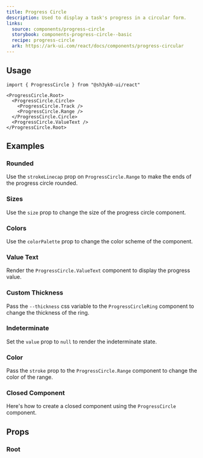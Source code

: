 ```yaml
---
title: Progress Circle
description: Used to display a task's progress in a circular form.
links:
  source: components/progress-circle
  storybook: components-progress-circle--basic
  recipe: progress-circle
  ark: https://ark-ui.com/react/docs/components/progress-circular
---
```


<ExampleTabs name="progress-circle-basic" />

## Usage

```tsx
import { ProgressCircle } from "@sh3yk0-ui/react"
```

```tsx
<ProgressCircle.Root>
  <ProgressCircle.Circle>
    <ProgressCircle.Track />
    <ProgressCircle.Range />
  </ProgressCircle.Circle>
  <ProgressCircle.ValueText />
</ProgressCircle.Root>
```

## Examples

### Rounded

Use the `strokeLinecap` prop on `ProgressCircle.Range` to make the ends of the
progress circle rounded.

<ExampleTabs name="progress-circle-with-round-cap" />

### Sizes

Use the `size` prop to change the size of the progress circle component.

<ExampleTabs name="progress-circle-with-sizes" />

### Colors

Use the `colorPalette` prop to change the color scheme of the component.

<ExampleTabs name="progress-circle-with-colors" />

### Value Text

Render the `ProgressCircle.ValueText` component to display the progress value.

<ExampleTabs name="progress-circle-with-value-text" />

### Custom Thickness

Pass the `--thickness` css variable to the `ProgressCircleRing` component to
change the thickness of the ring.

<ExampleTabs name="progress-circle-with-thickness" />

### Indeterminate

Set the `value` prop to `null` to render the indeterminate state.

<ExampleTabs name="progress-circle-indeterminate" />

### Color

Pass the `stroke` prop to the `ProgressCircle.Range` component to change the
color of the range.

<ExampleTabs name="progress-circle-with-range-color" />

### Closed Component

Here's how to create a closed component using the `ProgressCircle` component.

<ExampleCode name="progress-circle-closed-component" />

## Props

### Root

<PropTable component="ProgressCircle" part="Root" />

